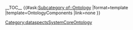 __TOC__
{{#ask:[[Subcategory of::Ontology]]
|format=template
|template=OntologyComponents
|link=none
}}
[[Category:dataspectsSystemCoreOntology]]
